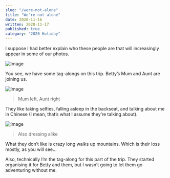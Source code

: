 ```yaml
---
slug: "/were-not-alone"
title: "We're not alone"
date: 2020-11-16
written: 2020-11-17
published: true
category: "2020 Holiday"
---
```


I suppose I had better explain who these people are that will increasingly appear in some of our photos.

![Image](img_20201116_121929.jpg)

You see, we have some tag-alongs on this trip. Betty’s Mum and Aunt are joining us.

![Image](img_20201116_121021.jpg)

> Mum left, Aunt right

They like taking selfies, falling asleep in the backseat, and talking about me in Chinese (I mean, that’s what I assume they’re talking about).

![Image](img_20201117_101244.jpg)

> Also dressing alike

What they don’t like is crazy long walks up mountains. Which is their loss mostly, as you will see…

Also, technically I’m the tag-along for this part of the trip. They started organising it for Betty and them, but I wasn’t going to let them go adventuring without me.